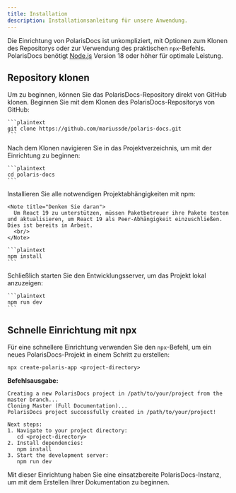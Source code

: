 ```yaml
---
title: Installation
description: Installationsanleitung für unsere Anwendung.
---
```


Die Einrichtung von PolarisDocs ist unkompliziert, mit Optionen zum Klonen des Repositorys oder zur Verwendung des praktischen `npx`-Befehls. PolarisDocs benötigt [Node.js](https://nodejs.org/) Version 18 oder höher für optimale Leistung.

## Repository klonen
Um zu beginnen, können Sie das PolarisDocs-Repository direkt von GitHub klonen. 
<Stepper>
  <StepperItem title="Schritt 1: PolarisDocs-Repository klonen">
    Beginnen Sie mit dem Klonen des PolarisDocs-Repositorys von GitHub:

    ```plaintext
    git clone https://github.com/mariussde/polaris-docs.git
    ```
  </StepperItem>

  <StepperItem title="Schritt 2: Projektverzeichnis aufrufen">
    Nach dem Klonen navigieren Sie in das Projektverzeichnis, um mit der Einrichtung zu beginnen:

    ```plaintext
    cd polaris-docs
    ```
  </StepperItem>

  <StepperItem title="Schritt 3: Erforderliche Abhängigkeiten installieren">
    Installieren Sie alle notwendigen Projektabhängigkeiten mit npm:

    <Note title="Denken Sie daran">
      Um React 19 zu unterstützen, müssen Paketbetreuer ihre Pakete testen und aktualisieren, um React 19 als Peer-Abhängigkeit einzuschließen. Dies ist bereits in Arbeit.
      <br/>
    </Note>

    ```plaintext
    npm install
    ```
  </StepperItem>

  <StepperItem title="Schritt 4: Entwicklungsserver starten">
    Schließlich starten Sie den Entwicklungsserver, um das Projekt lokal anzuzeigen:

    ```plaintext
    npm run dev
    ```
  </StepperItem>
</Stepper>

## Schnelle Einrichtung mit npx

Für eine schnellere Einrichtung verwenden Sie den `npx`-Befehl, um ein neues PolarisDocs-Projekt in einem Schritt zu erstellen:

```plaintext
npx create-polaris-app <project-directory>
```

**Befehlsausgabe:**

```plaintext
Creating a new PolarisDocs project in /path/to/your/project from the master branch...
Cloning Master (Full Documentation)...
PolarisDocs project successfully created in /path/to/your/project!

Next steps:
1. Navigate to your project directory:
   cd <project-directory>
2. Install dependencies:
   npm install
3. Start the development server:
   npm run dev
```

Mit dieser Einrichtung haben Sie eine einsatzbereite PolarisDocs-Instanz, um mit dem Erstellen Ihrer Dokumentation zu beginnen.